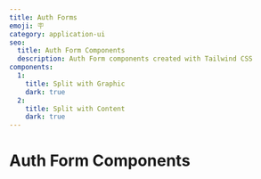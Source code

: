 ```yaml
---
title: Auth Forms
emoji: 🪧
category: application-ui
seo:
  title: Auth Form Components
  description: Auth Form components created with Tailwind CSS
components:
  1:
    title: Split with Graphic
    dark: true
  2:
    title: Split with Content
    dark: true
---
```


# Auth Form Components

<CollectionList
  componentsData={componentsData}
  componentContainer={componentContainer}
/>

